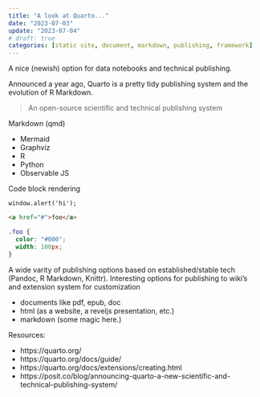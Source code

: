 ```yaml
---
title: "A look at Quarto..."
date: "2023-07-03"
update: "2023-07-04"
# draft: true
categories: [static site, document, markdown, publishing, framework]
---
```


A nice (newish) option for data notebooks and technical publishing.  

Announced a year ago, Quarto is a pretty tidy publishing system and the evolution of R Markdown. 

> An open-source scientific and technical publishing system

Markdown (qmd)

- Mermaid
- Graphviz
- R
- Python
- Observable JS

Code block rendering

<!-- TODO code block overrides working with ojs? -->

```ojs
window.alert('hi');
```

```html
<a href="#">foo</a>
```

```css
.foo { 
  color: "#000";
  width: 100px;
}
```

A wide varity of publishing options based on established/stable tech (Pandoc, R Markdown, Knittr).
Interesting options for publishing to wiki's and extension system for customization

- documents like pdf, epub, doc
- html (as a website, a reveljs presentation, etc.)
- markdown (some magic here.)


Resources:

* https://quarto.org/
* https://quarto.org/docs/guide/
* https://quarto.org/docs/extensions/creating.html
* https://posit.co/blog/announcing-quarto-a-new-scientific-and-technical-publishing-system/
